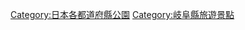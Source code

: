 {{Template:Category:都道府縣|公園}}
{{Commonscat|Parks in Gifu prefecture}}
[[Category:日本各都道府縣公園|Category:日本各都道府縣公園]]

[[Category:岐阜縣旅遊景點|Category:岐阜縣旅遊景點]]